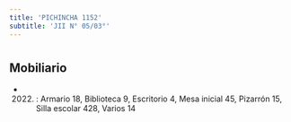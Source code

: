 ```yaml
---
title: 'PICHINCHA 1152'
subtitle: 'JII N° 05/03°'
---
```


#


## Mobiliario

*  (2022) : Armario 18, Biblioteca 9, Escritorio 4, Mesa inicial 45, Pizarrón 15, Silla escolar 428, Varios 14 



